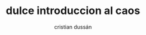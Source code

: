 ---
title: "dulce introduccion al caos"
description: "Integrating mindfulness practices helps developers cultivate present-moment awareness, fostering focus, problem-solving, and work-life balance."
image: "../../../public/blogs/charlesdeluvio-cZr2sgaxy3Q-unsplash.jpg"
publishedAt: "2023-01-04"
updatedAt: "2023-01-04"
author: "cristian dussán"
isPublished: true
tags:
- alterocio
---